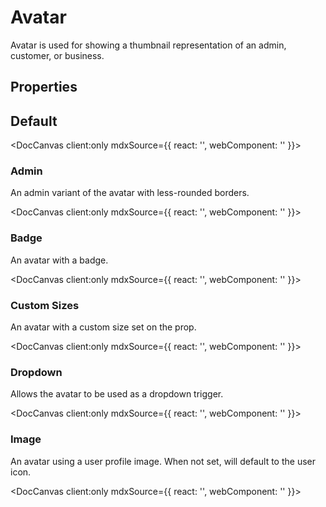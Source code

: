 

# Avatar

Avatar is used for showing a thumbnail representation of an admin, customer, or business.

## Properties

<DocArgsTable componentName="pds-avatar" docSource={components} />

## Default

<DocCanvas client:only
  mdxSource={{
    react: '<PdsAvatar></PdsAvatar>',
    webComponent: '<pds-avatar></pds-avatar>'
}}>
  <pds-avatar></pds-avatar>
</DocCanvas>

### Admin

An admin variant of the avatar with less-rounded borders.

<DocCanvas client:only
  mdxSource={{
    react: '<PdsAvatar variant="admin"></PdsAvatar>',
    webComponent: '<pds-avatar variant="admin"></pds-avatar>'
}}>
  <pds-avatar variant="admin"></pds-avatar>
</DocCanvas>

### Badge

An avatar with a badge.

<DocCanvas client:only
  mdxSource={{
    react: '<PdsAvatar badge={true}></PdsAvatar>',
    webComponent: '<pds-avatar badge="true"></pds-avatar>'
}}>
  <pds-avatar badge="true"></pds-avatar>
</DocCanvas>


### Custom Sizes

An avatar with a custom size set on the prop.

<DocCanvas client:only
  mdxSource={{
    react: '<PdsAvatar size="128px"></PdsAvatar>',
    webComponent: '<pds-avatar size="128px"></pds-avatar>'
}}>
  <pds-avatar size="128px"></pds-avatar>
</DocCanvas>

### Dropdown

Allows the avatar to be used as a dropdown trigger.

<DocCanvas client:only
  mdxSource={{
    react: '<PdsAvatar dropdown={true}></PdsAvatar>',
    webComponent: '<pds-avatar dropdown="true"></pds-avatar>'
}}>
  <pds-avatar dropdown="true"></pds-avatar>
</DocCanvas>

### Image

An avatar using a user profile image. When not set, will default to the user icon.

<DocCanvas client:only
  mdxSource={{
    react: '<PdsAvatar alt="Customer Profile" image="../assets/demi_wilkinson.jpg"></PdsAvatar>',
    webComponent: '<pds-avatar alt="Customer Profile" image="../assets/demi_wilkinson.jpg"></pds-avatar>'
}}>
  <pds-avatar alt="Customer Profile" image={sampleImg}></pds-avatar>
</DocCanvas>

